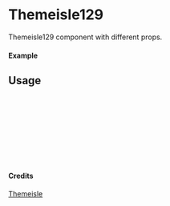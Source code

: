 
<Meta of={Themeisle129} title="Themeisle/Themeisle129" />

# Themeisle129

Themeisle129 component with different props.

#### Example

<Canvas of={Themeisle129.Primary} />

## Usage

```ts
import { Themeisle129 } from "yadl-ui";

const Example = () => {
  return (
      <Themeisle129 />
  );
};

export default Example;
```

#### Credits
[Themeisle](https://themeisle.com/illustrations/)
